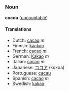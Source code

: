 ===Noun===
'''cocoa''' ([[uncountable]])

====Translations====
*Dutch: [[cacao]] ''m''
*Finnish: [[kaakao]]
*French: [[cacao]] ''m''
*German: [[Kakao]] ''m''
*Italian: [[cacao]] ''m''
*Japanese: [[ココア]] (kokoa)
*Portuguese: [[cacau]]
*Spanish: [[cacao]] ''m''
*Swedish: [[kakao]]